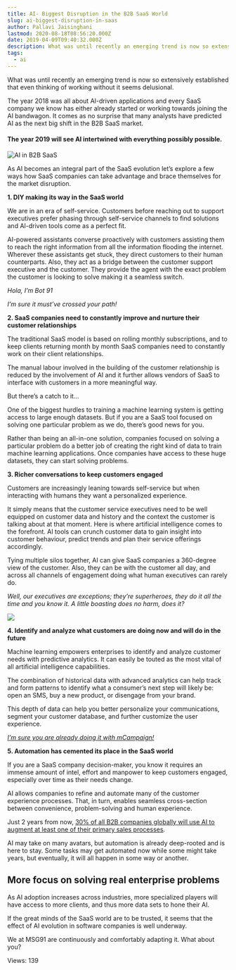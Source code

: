 ```yaml
---
title: AI- Biggest Disruption in the B2B SaaS World
slug: ai-biggest-disruption-in-saas
author: Pallavi Jaisinghani
lastmod: 2020-08-18T08:56:20.000Z
date: 2019-04-09T09:40:32.000Z
description: What was until recently an emerging trend is now so extensively established that even thinking of working without it seems delusional.
tags:
  - ai
---
```


What was until recently an emerging trend is now so extensively established that even thinking of working without it seems delusional.


The year 2018 was all about AI-driven applications and every SaaS company we know has either already started or working towards joining the AI bandwagon. It comes as no surprise that many analysts have predicted AI as the next big shift in the B2B SaaS market.


#### The year 2019 will see AI intertwined with everything possibly possible.


![AI in B2B SaaS](https://images-msg91.s3.ap-south-1.amazonaws.com/content/images/wordpress/2019/04/franck-v-516603-unsplash-1024x578.jpg)


As AI becomes an integral part of the SaaS evolution let’s explore a few ways how SaaS companies can take advantage and brace themselves for the market disruption.


**1. DIY making its way in the SaaS world**


We are in an era of self-service. Customers before reaching out to support executives prefer phasing through self-service channels to find solutions and AI-driven tools come as a perfect fit.


AI-powered assistants converse proactively with customers assisting them to reach the right information from all the information flooding the internet. Wherever these assistants get stuck, they direct customers to their human counterparts. Also, they act as a bridge between the customer support executive and the customer. They provide the agent with the exact problem the customer is looking to solve making it a seamless switch.


*Hola, I’m Bot 91*


*I’m sure it must’ve crossed your path!*


**2. SaaS companies need to constantly improve and nurture their customer relationships**


The traditional SaaS model is based on rolling monthly subscriptions, and to keep clients returning month by month SaaS companies need to constantly work on their client relationships.


The manual labour involved in the building of the customer relationship is reduced by the involvement of AI and it further allows vendors of SaaS to interface with customers in a more meaningful way.


But there’s a catch to it…


One of the biggest hurdles to training a machine learning system is getting access to large enough datasets. But if you are a SaaS tool focused on solving one particular problem as we do, there’s good news for you.


Rather than being an all-in-one solution, companies focused on solving a particular problem do a better job of creating the right kind of data to train machine learning applications. Once companies have access to these huge datasets, they can start solving problems.


**3. Richer conversations to keep customers engaged**


Customers are increasingly leaning towards self-service but when interacting with humans they want a personalized experience. 


It simply means that the customer service executives need to be well equipped on customer data and history and the context the customer is talking about at that moment. Here is where artificial intelligence comes to the forefront. AI tools can crunch customer data to gain insight into customer behaviour, predict trends and plan their service offerings accordingly.


Tying multiple silos together, AI can give SaaS companies a 360-degree view of the customer. Also, they can be with the customer all day, and across all channels of engagement doing what human executives can rarely do. 


*Well, our executives are exceptions; they’re superheroes, they do it all the time and you know it. A little boasting does no harm, does it?*


![](https://images-msg91.s3.ap-south-1.amazonaws.com/content/images/wordpress/2019/04/Clickpost-uses-MSG91-APIs-to-send-updates-to-their-customers-1024x270.png)


**4. Identify and analyze what customers are doing now and will do in the future**


Machine learning empowers enterprises to identify and analyze customer needs with predictive analytics. It can easily be touted as the most vital of all artificial intelligence capabilities.


The combination of historical data with advanced analytics can help track and form patterns to identify what a consumer’s next step will likely be: open an SMS, buy a new product, or disengage from your brand.


This depth of data can help you better personalize your communications, segment your customer database, and further customize the user experience.


*[I’m sure you are already doing it with mCampaign!](https://msg91.com/guide/automation-in-sms-marketing-mcampaign)*


**5. Automation has cemented its place in the SaaS world**


If you are a SaaS company decision-maker, you know it requires an immense amount of intel, effort and manpower to keep customers engaged, especially over time as their needs change.


AI allows companies to refine and automate many of the customer experience processes. That, in turn, enables seamless cross-section between convenience, problem-solving and human experience.


Just 2 years from now, [30% of all B2B companies globally will use AI to augment at least one of their primary sales processes](https://www.gartner.com/en/newsroom/press-releases/2018-02-19-gartner-says-25-percent-of-customer-service-operations-will-use-virtual-customer-assistants-by-2020).


AI may take on many avatars, but automation is already deep-rooted and is here to stay. Some tasks may get automated now while some might take years, but eventually, it will all happen in some way or another.


**More focus on solving real enterprise problems**
--------------------------------------------------


As AI adoption increases across industries, more specialized players will have access to more clients, and thus more data sets to hone their AI.


If the great minds of the SaaS world are to be trusted, it seems that the effect of AI evolution in software companies is well underway. 


We at MSG91 are continuously and comfortably adapting it. What about you?


 Views: 139


